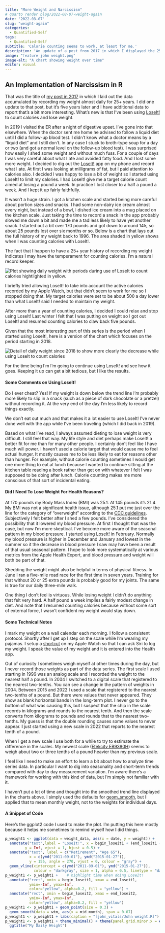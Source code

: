 ```yaml
---
title: "More Weight and Narcissism"
# quarto render blog/2022-08-07-weight-again
date: '2022-08-07'
slug: "weight-again"
categories:
  - Quantified-Self
tags:
  - Quantified-Self
subtitle: 'Calorie counting seems to work, at least for me.'
description: 'An update of a post from 2017 in which I displayed the 25+ year record my daily weight each day. I started counting calories in 2019 using LoseIt! and it seems to have worked.'
image: "feature john weight.png"
image-alt: "A chart showing weight over time"
editor: visual
---
```


## An Implementation of Narcissism in R

That was the title of [my post in 2017](https://www.johngoldin.com/blog/2017-02-narcissism/) in which I laid out the data accumulated by recording my weight almost daily for 25+ years. I did one update to that post, but it's five years later and I have additional data to report that's a bit more interesting. What's new is that I've been using [LoseIt!](https://www.loseit.com) to count calories and lose weight.

In 2019 I visited the ER after a night of digestive upset. I've gone into that elsewhere. When the doctor sent me home he advised to follow a liquid diet until I did a follow-up blood test. I didn't know what a doctor means by a "liquid diet" and I still don't. In any case I stuck to broth-type soup for a day or two (and got a normal level on the follow-up blood test). I was surprised how easily I shed some weight and without much fuss. For a couple of days I was very careful about what I ate and avoided fatty food. And I lost some more weight. I decided to dig out the [LoseIt!](https://www.loseit.com) app on my phone and record what I ate. At first I was looking at milligrams of fat, but I paid attention to calories also. I decided I was happy to lose a bit of weight so I started using LoseIt! to limit my calories. I had LoseIt! give me a target calorie count aimed at losing a pound a week. In practice I lost closer to a half a pound a week. And I kept it up fairly faithfully.

It wasn't a huge strain. I got a kitchen scale and started being more careful about portion sizes and snacks. I had some non-dairy ice cream almost every night, but instead of a bowl, I dished ice cream into a mug placed on the kitchen scale. Just taking the time to record a snack in the app probably slowed me down a bit and made me a tad less likely to have yet another snack. I started out a bit over 170 pounds and got down to around 145, so about 25 pounds lost over six months or so. Below is a chart that lays out the full history of my weight back to 1996. The area shaded in yellow shows when I was counting calories with LoseIt!.

The fact that I happen to have a 25+ year history of recording my weight indicates I may have the temperament for counting calories. I'm a natural record keeper.

![](img/john-weight.png){alt="Plot showing daily weight with periods during use of LoseIt to count calories hightlighted in yellow."}

I briefly tried allowing LoseIt! to take into account the active calories recorded by my Apple Watch, but that didn't seem to work for me so I stopped doing that. My target calories were set to be about 500 a day lower than what LoseIt! said I needed to maintain my weight.

After more than a year of counting calories, I decided I could relax and stop using LoseIt! Last winter I felt that I was putting on weight so I got out LoseIt! and resumed counting calories to claw back five pounds.

Given that the most interesting part of this series is the period when I started using LoseIt!, here is a version of the chart which focuses on the period starting in 2018.

![](img/john-weight-recent.png){alt="Detail of daily weight since 2018 to show more clearly the decrease while using LoseIt to count calories"}

For the time being I'm I'm going to continue using LoseIt! and see how it goes. Keeping it up can get a bit tedious, but I like the results.

#### Some Comments on Using LoseIt!

Do I ever cheat? Yes! If my weight is down below the trend line I'm probably more likely to slip in a snack (such as a piece of dark chocolate or a pretzel) without recording it. At the very end of the day I'm less likely to record things exactly.

We don't eat out much and that makes it a lot easier to use LoseIt! I've never done well with the app while I've been traveling (which I did back in 2019).

Based on what I've read, I always assumed dieting to lose weight is very difficult. I still feel that way. My life style and diet perhaps make LoseIt! a better fit for me than for many other people. I certainly don't feel like I have much will power. I haven't used a calorie target that would cause me to feel actual hunger. It mostly causes me to be less likely to eat for reasons other than hunger. For example, without calorie counting sometimes I would get one more thing to eat at lunch because I wanted to continue sitting at the kitchen table reading a book rather than get on with whatever I felt I was supposed to be doing after lunch. Calorie counting makes me more conscious of that sort of incidental eating.

#### Did I Need To Lose Weight For Health Reasons?

At 170 pounds my Body Mass Index (BMI) was 25.1. At 145 pounds it's 21.4. My BMI was not a significant health issue, although 25.1 put me just over the line for the category of "overweight" according to the [CDC guidelines](https://www.cdc.gov/obesity/basics/adult-defining.html?CDC_AA_refVal=https%3A%2F%2Fwww.cdc.gov%2Fobesity%2Fadult%2Findex.html). Subjectively I felt better after I shed a few pounds. I've considered the possibility that it lowered my blood pressure. At first I thought that was the case, but now I'm more skeptical. I've become more aware of the seasonal pattern in my blood pressure. I started using LoseIt! in February. Normally my blood pressure is higher in December and January and lowest in the summer so it the decrease in blood pressure I saw may have been a result of that usual seasonal pattern. I hope to look more systematically at various metrics from the Apple Health Export, and blood pressure and weight will both be part of that.

Shedding the weight might also be helpful in terms of physical fitness. In June I ran a five-mile road race for the first time in seven years. Training for that without 20 or 25 extra pounds is probably good for my joints. The same is true for our daily three-mile walk.

One thing I don't feel is virtuous. While losing weight I didn't do anything that felt very hard. A half pound a week implies a fairly modest change in diet. And note that I resumed counting calories because without some sort of external force, I wasn't confident my weight would stay down.

#### Some Technical Notes

I mark my weight on a wall calendar each morning. I follow a consistent protocol. Shortly after I get up I step on the scale while I'm wearing my pajamas. I setup a [shortcut](https://support.apple.com/guide/shortcuts/welcome/ios) on my Apple Watch so that I can ask Siri to log my weight. I speak the value of my weight and it is entered into the Health app.

Out of curiosity I sometimes weigh myself at other times during the day, but I never record those weights as part of the data series. The first scale I used starting in 1996 was an analog scale and I recorded the weight to the nearest half a pound. In 2004 I switched to a digital scale that registered to the nearest two-tenths. You can see a change in the pattern of weights in 2004. Between 2015 and 2022 I used a scale that registered to the nearest two-tenths of a pound. But there were values that never appeared. They show as blank horizontal bands in the long-term plot. I never go to the bottom of what was causing this, but I suspect that the chip in the scale records in kilograms and rounds to the nearest tenth. And then the scale converts from kilograms to pounds and rounds that to the nearest two-tenths. My guess is that the double rounding causes some values to never appear. I just started using a new scale in 2022 that reports to the nearest tenth of a pound.

When I get a new scale I use both for a while to try to estimate the difference in the scales. My newest scale ([Etekcity EB9380H](https://www.nytimes.com/wirecutter/reviews/the-best-bathroom-scales/)) seems to weigh about two or three tenths of a pound heavier than my previous scale.

I feel like I need to make an effort to learn a bit about how to analyze time series data. In particular I want to dig into seasonality and short-term trends compared with day to day measurement variation. I'm aware there's a framework for working with this kind of data, but I'm simply not familiar with it.

I haven't put a lot of time and thought into the smoothed trend line displayed in the charts above. I simply used the defaults for [geom_smooth](https://ggplot2.tidyverse.org/reference/geom_smooth.html), but I applied that to mean monthly weight, not to the weights for individual days.

#### A Snippet of Code

Here's the ggplot2 code I used to make the plot. I'm putting this here mostly because it helps me sometimes to remind myself how I did things.

``` r
p_weight1 <- ggplot(data = weight_data, aes(x = date, y = weight)) +
  annotate("text",label = "LoseIt!", x = begin_loseit1 + (end_loseit1 - begin_loseit1) / 2,
         y = Inf, vjust = 1, hjust = 0.5) +
  annotate("text", label = c("Retirement", "Age 65"),
           x = c(ymd("2011-09-01"), ymd("2015-01-27")),
           y = 155, angle = 270, vjust = 0, colour = "gray") +
  geom_vline(xintercept = c(ymd("2011-09-01"), ymd("2015-01-27")),
             colour = "darkgray", size = 1, alpha = 0.5, linetype = "dashed" )
p_weight1 <- p_weight1 +    # highlight time when doing LoseIt!
  annotate("rect", xmin = begin_loseit1, xmax = end_loseit1,
           ymin=-Inf, ymax=Inf,
           color="yellow", alpha=0.2, fill = "yellow") +
  annotate("rect", xmin = begin_loseit2, xmax = end_loseit2,
           ymin=-Inf, ymax=Inf,
           color="yellow", alpha=0.2, fill = "yellow")
p_weight1 <- p_weight1 + geom_point(size = 0.3) +
  geom_smooth(data = wtm, aes(x = mid_month), span = 0.07)
p_weight1 <- p_weight1 + labs(caption = "[john_vitals/John weight.R]") + xlab(NULL)
p_weight1 <- p_weight1 + theme_minimal() + theme(panel.grid.minor.x = element_line( size=0.1, color="lightgray" ) ) +
  ggtitle("My Daily Weight")
```
